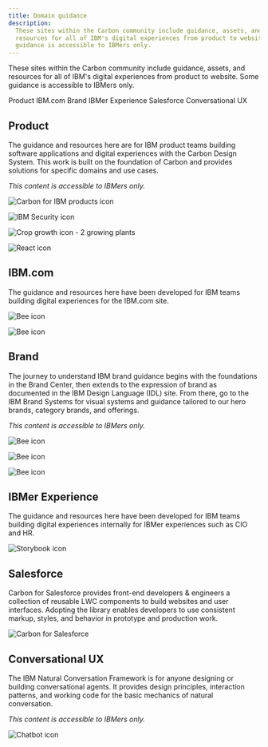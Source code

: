 ```yaml
---
title: Domain guidance
description:
  These sites within the Carbon community include guidance, assets, and
  resources for all of IBM's digital experiences from product to website. Some
  guidance is accessible to IBMers only.
---
```


<PageDescription>

These sites within the Carbon community include guidance, assets, and resources
for all of IBM's digital experiences from product to website. Some guidance is
accessible to IBMers only.

</PageDescription>

<AnchorLinks>
  <AnchorLink>Product</AnchorLink>
  <AnchorLink>IBM.com</AnchorLink>
  <AnchorLink>Brand</AnchorLink>
  <AnchorLink>IBMer Experience</AnchorLink>
  <AnchorLink>Salesforce</AnchorLink>
  <AnchorLink>Conversational UX</AnchorLink>
</AnchorLinks>

## Product

The guidance and resources here are for IBM product teams building software
applications and digital experiences with the Carbon Design System. This work is
built on the foundation of Carbon and provides solutions for specific domains
and use cases.

_This content is accessible to IBMers only._

<Row className="resource-card-group">
<Column colLg={4} colMd={4} noGutterSm>
  <ResourceCard
    subTitle="Carbon for IBM Products"
    href="https://pages.github.ibm.com/carbon/ibm-products/"
    >

![Carbon for IBM products icon](images/carbon-for-ibm-product.svg)

  </ResourceCard>
</Column>
<Column colLg={4} colMd={4} noGutterSm>
  <ResourceCard
    subTitle="Security Software Design"
    href="https://pages.github.ibm.com/security/security-design/"
    >

![IBM Security icon](images/ibm-security.svg)

  </ResourceCard>
</Column>
<Column colLg={4} colMd={4} noGutterSm>
  <ResourceCard
    subTitle="Sustainability Software Design"
    href="https://pages.github.ibm.com/ai-applications/design/ai-apps-pal/about"
    >

![Crop growth icon - 2 growing plants](images/crop-growth.svg)

  </ResourceCard>

</Column>
<Column colLg={4} colMd={4} noGutterSm>
  <ResourceCard
    subTitle="Carbon React Native"
    href="https://github.ibm.com/Aspera/carbon-react-native"
    >

![React icon](images/react.png)

  </ResourceCard>

</Column>
</Row>

## IBM.com

The guidance and resources here have been developed for IBM teams building
digital experiences for the IBM.com site.

<Row className="resource-card-group">
<Column colLg={4} colMd={4} noGutterSm>
  <ResourceCard
    subTitle="Carbon for IBM.com"
    href="https://www.ibm.com/standards/carbon/"
    >

![Bee icon](images/bee.svg)

  </ResourceCard>

</Column>
<Column colLg={4} colMd={4} noGutterSm>
  <ResourceCard
    subTitle="Carbon for AEM"
    href="https://pages.github.ibm.com/digital/interfaces/"
    >

![Bee icon](images/bee.svg)

  </ResourceCard>

</Column>
</Row>

## Brand

The journey to understand IBM brand guidance begins with the foundations in the
Brand Center, then extends to the expression of brand as documented in the IBM
Design Language (IDL) site. From there, go to the IBM Brand Systems for visual
systems and guidance tailored to our hero brands, category brands, and
offerings.

_This content is accessible to IBMers only._

<Row className="resource-card-group">
<Column colLg={4} colMd={4} noGutterSm>
  <ResourceCard
    subTitle="IBM Brand Center"
    href="https://www.ibm.com/brand/"
    >

![Bee icon](images/bee.svg)

  </ResourceCard>

</Column>
<Column colLg={4} colMd={4} noGutterSm>
  <ResourceCard
    subTitle="IBM Design Language"
    href="https://www.ibm.com/design/language/"
    >

![Bee icon](images/bee.svg)

  </ResourceCard>

</Column>
<Column colLg={4} colMd={4} noGutterSm>
  <ResourceCard
    subTitle="IBM Brand Systems"
    href="https://www.ibm.com/brand/systems"
    >

![Bee icon](images/bee.svg)

  </ResourceCard>

</Column>
</Row>

## IBMer Experience

The guidance and resources here have been developed for IBM teams building
digital experiences internally for IBMer experiences such as CIO and HR.

<Row className="resource-card-group">
<Column colLg={4} colMd={4} noGutterSm>
  <ResourceCard
    subTitle="Carbon for IBMer Experience"
    href="https://pages.github.ibm.com/w3-unified/ibmer-carbon-components/?path=/docs/introduction--docs"
    >

![Storybook icon](images/storybook.svg)

  </ResourceCard>

</Column>
</Row>

## Salesforce

Carbon for Salesforce provides front-end developers & engineers a collection of
reusable LWC components to build websites and user interfaces. Adopting the
library enables developers to use consistent markup, styles, and behavior in
prototype and production work.

<Row className="resource-card-group">
<Column colLg={4} colMd={4} noGutterSm>
  <ResourceCard
    subTitle="Carbon for Salesforce"
    href="https://carbon-for-salesforce.nnuka7gjzia.us-east.codeengine.appdomain.cloud/?path=/story/getting-started-welcome--page"
    >

![Carbon for Salesforce](images/carbonforsalesforce32.svg)

  </ResourceCard>

</Column>
</Row>

## Conversational UX

The IBM Natural Conversation Framework is for anyone designing or building
conversational agents. It provides design principles, interaction patterns, and
working code for the basic mechanics of natural conversation.

_This content is accessible to IBMers only._

<Row className="resource-card-group">
<Column colLg={4} colMd={4} noGutterSm>
  <ResourceCard
    subTitle="IBM Natural Conversation Framework"
    href="https://alma.dal1a.ciocloud.nonprod.intranet.ibm.com/"
    >

![Chatbot icon](images/chat-bot.svg)

  </ResourceCard>

</Column>
</Row>
